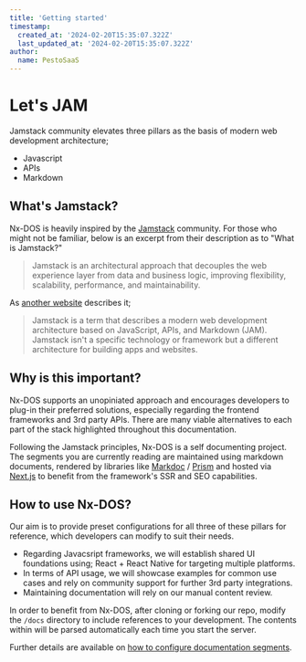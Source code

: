 ```yaml
---
title: 'Getting started'
timestamp:
  created_at: '2024-02-20T15:35:07.322Z'
  last_updated_at: '2024-02-20T15:35:07.322Z'
author:
  name: PestoSaaS
---
```


# Let's JAM

Jamstack community elevates three pillars as the basis of modern web development architecture;

- Javascript
- APIs
- Markdown

## What's Jamstack?

Nx-DOS is heavily inspired by the [Jamstack](https://jamstack.org/) community. For those who might not be familiar, below is an excerpt from their description as to "What is Jamstack?"

> Jamstack is an architectural approach that decouples the web experience layer from data and business logic, improving flexibility, scalability, performance, and maintainability.

As [another website](https://umbraco.com/knowledge-base/jamstack/) describes it;

> Jamstack is a term that describes a modern web development architecture based on JavaScript, APIs, and Markdown (JAM). Jamstack isn't a specific technology or framework but a different architecture for building apps and websites.

## Why is this important?

Nx-DOS supports an unopiniated approach and encourages developers to plug-in their preferred solutions, especially regarding the frontend frameworks and 3rd party APIs. There are many viable alternatives to each part of the stack highlighted throughout this documentation.

Following the Jamstack principles, Nx-DOS is a self documenting project. The segments you are currently reading are maintained using markdown documents, rendered by libraries like [Markdoc](https://markdoc.dev/) / [Prism](https://prismjs.com/) and hosted via [Next.js](https://nextjs.org/docs/getting-started) to benefit from the framework's SSR and SEO capabilities.

## How to use Nx-DOS?

Our aim is to provide preset configurations for all three of these pillars for reference, which developers can modify to suit their needs.

- Regarding Javacsript frameworks, we will establish shared UI foundations using; React + React Native for targeting multiple platforms.
- In terms of API usage, we will showcase examples for common use cases and rely on community support for further 3rd party integrations.
- Maintaining documentation will rely on our manual content review.

In order to benefit from Nx-DOS, after cloning or forking our repo, modify the `/docs` directory to include references to your development. The contents within will be parsed automatically each time you start the server. 

Further details are available on [how to configure documentation segments](/configuration/documentation).
